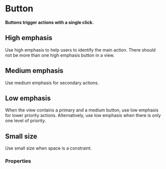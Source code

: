 # Button

**Buttons trigger actions with a single click.**

## High emphasis

Use high emphasis to help users to identify the main action.
There should not be more than one high emphasis button in a view.

<DemoBlock demo="emphasis-high" engine={props.engine} withThemeSwitcher />

## Medium emphasis

Use medium emphasis for secondary actions.

<DemoBlock demo="emphasis-medium" engine={props.engine} withThemeSwitcher />

## Low emphasis

When the view contains a primary and a medium button, use low emphasis for lower priority actions.
Alternatively, use low emphasis when there is only one level of priority.

<DemoBlock demo="emphasis-low" engine={props.engine} withThemeSwitcher />

## Small size

Use small size when space is a constraint.

<DemoBlock demo="small" engine={props.engine} withThemeSwitcher />

### Properties

<PropTable component="Button" />
